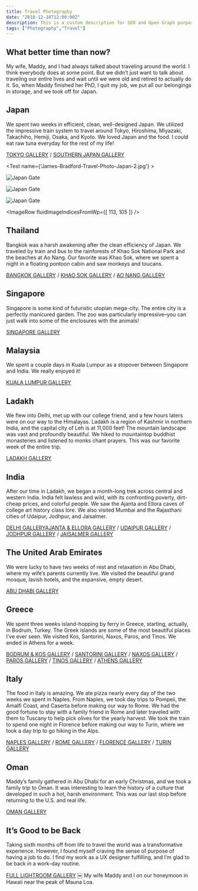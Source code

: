 ```yaml
---
title: Travel Photography
date: "2018-12-18T12:00:00Z"
description: This is a custom description for SEO and Open Graph purposes, rather than the default generated excerpt. Simply add a description field to the frontmatter.
tags: ["Photography","Travel"]
---
```



<!-- // import GatsbyImage from 'gatsby-image'
// import { GatsbyNetlifyLfsFixed, GatsbyNetlifyLfsFluid } from '../../../scripts/gatsby-image-netlify-lfs'
// import { graphql } from "gatsby" -->


## What better time than now?
My wife, Maddy, and I had always talked about traveling around the world. I think everybody does at some point. But we didn’t just want to talk about traveling our entire lives and wait until we were old and retired to actually do it. So, when Maddy finished her PhD, I quit my job, we put all our belongings in storage, and we took off for Japan.

## Japan
We spent two weeks in efficient, clean, well-designed Japan. We utilized the impressive train system to travel around Tokyo, Hiroshima, Miyazaki, Takachiho, Hemiji, Osaka, and Kyoto. We loved Japan and the food. I could eat raw tuna everyday for the rest of my life!

[TOKYO GALLERY](https://adobe.ly/2Gotu7K) / [SOUTHERN JAPAN GALLERY](https://adobe.ly/2Sqm7Tt)

<Test name={'James-Bradford-Travel-Photo-Japan-2.jpg'} >

![Japan Gate](./../../lfs-media/James-Bradford-Travel-Photo-Japan-2.jpg)

![Japan Gate](./../../lfs-media/James-Bradford-Travel-Photo-Japan-3.jpg)

![Japan Gate](./../../lfs-media/profile-pic.jpg)

</Test>

<ImageRow fluidImageIndicesFromWp={[ 113, 105 ]} />

## Thailand
Bangkok was a harsh awakening after the clean efficiency of Japan. We traveled by train and bus to the rainforests of Khao Sok National Park and the beaches at Ao Nang. Our favorite was Khao Sok, where we spent a night in a floating pontoon cabin and saw monkeys and toucans.

[BANGKOK GALLERY](https://adobe.ly/2Gnv1e0) / [KHAO SOK GALLERY](https://adobe.ly/2GjKD2l) / [AO NANG GALLERY](https://adobe.ly/2GnhALi)

## Singapore
Singapore is some kind of futuristic utopian mega-city. The entire city is a perfectly manicured garden. The zoo was particularly impressive–you can just walk into some of the enclosures with the animals!

[SINGAPORE GALLERY](https://adobe.ly/2SpQDNn)

## Malaysia
We spent a couple days in Kuala Lumpur as a stopover between Singapore and India. We really enjoyed it!

[KUALA LUMPUR GALLERY](https://adobe.ly/2Sr7sr3)

## Ladakh
We flew into Delhi, met up with our college friend, and a few hours laters were on our way to the Himalayas. Ladakh is a region of Kashmir in northern India, and the capital city of Leh is at 11,000 feet! The mountain landscape was vast and profoundly beautiful. We hiked to mountaintop buddhist monasteries and listened to monks chant prayers. This was our favorite week of the entire trip.

[LADAKH GALLERY](https://adobe.ly/2SxPXFX)

## India
After our time in Ladakh, we began a month-long trek across central and western India. India felt lawless and wild, with its confronting poverty, dirt-cheap prices, and colorful people. We saw the Ajanta and Ellora caves of college art history class lore. We also visited Mumbai and the Rajasthani cities of Udaipur, Jodhpur, and Jaisalmer.

[DELHI GALLERYAJANTA & ELLORA GALLERY](https://adobe.ly/2Sr7qzr) / [UDAIPUR GALLERY](https://adobe.ly/2SmTFlD) / [JODHPUR GALLERY](https://adobe.ly/2Gmo2lz) / [JAISALMER GALLERY](https://adobe.ly/2GkYLIw) 

## The United Arab Emirates
We were lucky to have two weeks of rest and relaxation in Abu Dhabi, where my wife’s parents currently live. We visited the beautiful grand mosque, lavish hotels, and the expansive, empty desert.

[ABU DHABI GALLERY](https://adobe.ly/2SmOX7m) 

## Greece
We spent three weeks island-hopping by ferry in Greece, starting, actually, in Bodrum, Turkey. The Greek islands are some of the most beautiful places I’ve ever seen. We visited Kos, Santorini, Naxos, Paros, and Tinos. We ended in Athens for a week.

[BODRUM & KOS GALLERY](https://adobe.ly/2GnuCs0) / [SANTORINI GALLERY](https://adobe.ly/2GmnD2x) / [NAXOS GALLERY](https://adobe.ly/2GmnxrH) / [PAROS GALLERY](https://adobe.ly/2SpugYq) / [TINOS GALLERY](https://adobe.ly/2SuKFuA) / [ATHENS GALLERY](https://adobe.ly/2SmOTEE) 

## Italy
The food in Italy is amazing. We ate pizza nearly every day of the two weeks we spent in Naples. From Naples, we took day trips to Pompeii, the Amalfi Coast, and Caserta before making our way to Rome. We had the good fortune to stay with a family friend in Rome and later traveled with them to Tuscany to help pick olives for the yearly harvest. We took the train to spend one night in Florence before making our way to Turin, where we took a day trip to go hiking in the Alps.

[NAPLES GALLERY](https://adobe.ly/2SmOP7S) / [ ROME GALLERY](https://adobe.ly/2Sr6Z8h) / [FLORENCE GALLERY](https://adobe.ly/2GlpyEE) / [TURIN GALLERY](https://adobe.ly/2GpLCxJ) 

## Oman
Maddy’s family gathered in Abu Dhabi for an early Christmas, and we took a family trip to Oman. It was interesting to learn the history of a culture that developed in such a hot, harsh environment. This was our last stop before returning to the U.S. and real life.

[OMAN GALLERY](https://adobe.ly/2SmOxhi) 

## It’s Good to be Back
Taking sixth months off from life to travel the world was a transformative experience. However, I found myself craving the sense of purpose of having a job to do. I find my work as a UX designer fulfilling, and I’m glad to be back in a work-day routine.

[FULL LIGHTROOM GALLERY](https://lightroom.adobe.com/gallery/2de9ff03734e438d9982ba2b3ad4b5b8) 
￼
My wife Maddy and I on our honeymoon in Hawaii near the peak of Mauna Loa.

